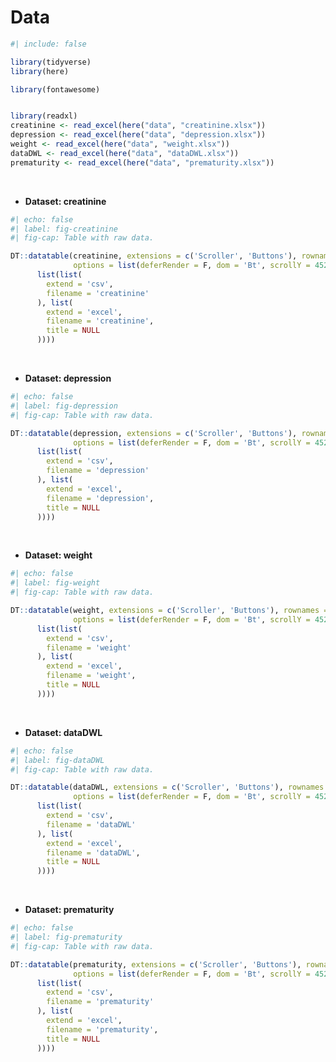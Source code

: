 # Data

```r
#| include: false

library(tidyverse)
library(here)

library(fontawesome)


library(readxl)
creatinine <- read_excel(here("data", "creatinine.xlsx"))
depression <- read_excel(here("data", "depression.xlsx"))
weight <- read_excel(here("data", "weight.xlsx"))
dataDWL <- read_excel(here("data", "dataDWL.xlsx"))
prematurity <- read_excel(here("data", "prematurity.xlsx"))
```

   

-   **Dataset: creatinine**

```r
#| echo: false
#| label: fig-creatinine
#| fig-cap: Table with raw data.

DT::datatable(creatinine, extensions = c('Scroller', 'Buttons'), rownames = FALSE,
              options = list(deferRender = F, dom = 'Bt', scrollY = 452, scroller = TRUE, scrollX = T, pageLength = 10, buttons = 
      list(list(
        extend = 'csv',
        filename = 'creatinine'
      ), list(
        extend = 'excel',
        filename = 'creatinine',
        title = NULL
      ))))

```

   

-   **Dataset: depression**

```r
#| echo: false
#| label: fig-depression
#| fig-cap: Table with raw data.

DT::datatable(depression, extensions = c('Scroller', 'Buttons'), rownames = FALSE,
              options = list(deferRender = F, dom = 'Bt', scrollY = 452, scroller = TRUE, scrollX = T, pageLength = 10, buttons = 
      list(list(
        extend = 'csv',
        filename = 'depression'
      ), list(
        extend = 'excel',
        filename = 'depression',
        title = NULL
      ))))

```

   

-   **Dataset: weight**

```r
#| echo: false
#| label: fig-weight
#| fig-cap: Table with raw data.

DT::datatable(weight, extensions = c('Scroller', 'Buttons'), rownames = FALSE,
              options = list(deferRender = F, dom = 'Bt', scrollY = 452, scroller = TRUE, scrollX = T, pageLength = 10, buttons = 
      list(list(
        extend = 'csv',
        filename = 'weight'
      ), list(
        extend = 'excel',
        filename = 'weight',
        title = NULL
      ))))

```

   

-   **Dataset: dataDWL**

```r
#| echo: false
#| label: fig-dataDWL
#| fig-cap: Table with raw data.

DT::datatable(dataDWL, extensions = c('Scroller', 'Buttons'), rownames = FALSE,
              options = list(deferRender = F, dom = 'Bt', scrollY = 452, scroller = TRUE, scrollX = T, pageLength = 10, buttons = 
      list(list(
        extend = 'csv',
        filename = 'dataDWL'
      ), list(
        extend = 'excel',
        filename = 'dataDWL',
        title = NULL
      ))))

```



   

-   **Dataset: prematurity**

```r
#| echo: false
#| label: fig-prematurity
#| fig-cap: Table with raw data.

DT::datatable(prematurity, extensions = c('Scroller', 'Buttons'), rownames = FALSE,
              options = list(deferRender = F, dom = 'Bt', scrollY = 452, scroller = TRUE, scrollX = T, pageLength = 10, buttons = 
      list(list(
        extend = 'csv',
        filename = 'prematurity'
      ), list(
        extend = 'excel',
        filename = 'prematurity',
        title = NULL
      ))))

```

